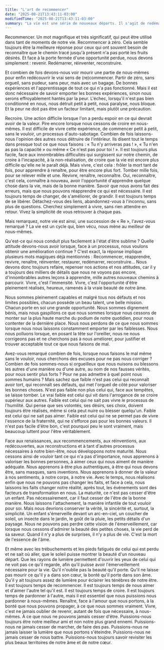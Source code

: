 ```yaml
---
title: "L'art de recommencer"
date: "2025-08-21T13:43:11-03:00"
modifiedTime: "2025-08-21T13:43:11-03:00"
summary: "La vie est une série de nouveaux départs. Il s'agit de redémarrer, de se réinventer et de se redécouvrir. Cet article explore la beauté de recommencer et de trouver la force dans la vulnérabilité."
---
```


Recommencer. Un mot magnifique et très significatif, qui peut être utilisé dans tant de moments de notre vie. Recommencer à zéro. Cela semble toujours être la meilleure réponse pour ceux qui ont souvent besoin de reconnaître que le chemin tracé jusqu'à présent n'a pas porté les fruits désirés. Et face à la porte fermée d'une opportunité perdue, nous devons simplement : revenir. Redémarrer, réinventer, reconstruire.

Et combien de fois devons-nous voir mourir une partie de nous-mêmes pour enfin redécouvrir le vrai sens de (re)commencer. Partir de zéro, sans orgueil, sans pudeur, sans peur, mais avec un bagage. De bonnes expériences et l'apprentissage de tout ce qui n'a pas fonctionné. Mais il est donc nécessaire de savoir emporter les bonnes expériences, sinon nous serons effroyablement hantés par la peur. L'échec, lorsqu'il n'est pas bien conditionné en nous, nous détruit petit à petit, nous paralyse, nous bloque. Et la peur ne doit pas être un facteur limitant, mais plutôt une précaution.

Recroire. Une action difficile lorsque l'on a perdu espoir en ce qui devrait avoir de la valeur. Pire encore lorsque nous cessons de croire en nous-mêmes. Il est difficile de vivre cette expérience, de commencer petit à petit, sans le vouloir, un processus d'auto-sabotage. Combien de fois laissons-nous l'opinion des autres nous détruire de l'intérieur. Ils disent tout le temps dans presque tout ce que nous faisons : « Tu n'y arriveras pas ! », « Tu n'en as pas la capacité » ou même « Ce n'est pas pour toi ! ». Il est toujours plus facile, face aux innombrables difficultés qui surgissent sur notre chemin, de croire à l'incapacité, à la non-réalisation, de croire que la vie est encore plus difficile qu'elle ne le paraît déjà. Mais vivre, c'est cela : frôler la mort tant de fois, pour apprendre à renaître, pour être encore plus fort. Tomber mille fois, pour se relever mille et une. Revivre, renaître, reconnaître. Oui, reconnaître, c'est cela, connaître à nouveau, avoir l'opportunité d'apprendre quelque chose dans la vie, mais de la bonne manière. Savoir que nous avons fait des erreurs, mais que nous pouvons réapprendre ce qui est nécessaire. Il est toujours temps de changer, de s'améliorer, de grandir. Il est toujours temps de se libérer. Détachez-vous des liens, abandonnez-vous à l'inconnu, sans plus de questions. Cherchez simplement à vivre, sans rien attendre en retour. Vivez la simplicité de vous retrouver à chaque pas.

Mais remarquez, notre vie est ainsi, une succession de « Re », l'avez-vous remarqué ? La vie est un cycle qui, bien vécu, nous mène au meilleur de nous-mêmes.

Qu'est-ce qui nous conduit plus facilement à l'état d'être sublime ? Quelle attitude devons-nous avoir lorsque, face à un processus, nous voulons obtenir une amélioration continue ? C'est exact, la réponse implique plusieurs mots magiques déjà mentionnés : Recommencer, réapprendre, revivre, renaître, réinventer, restaurer, redémarrer, reconstruire… Nous devons donc toujours refaire, repenser nos actions et nos attitudes, car il y a toujours des milliers de détails que nous ne voyons pas encore, d'innombrables autres leçons à apprendre, mille autres nouveaux chemins à parcourir. Vivre, c'est l'immensité. Vivre, c'est l'opportunité d'être pleinement réalisés, heureux, ramenés à la vraie beauté de notre âme.

Nous sommes pleinement capables et malgré tous nos défauts et nos limites possibles, chacun possède un beau talent, une belle mission. Chacun porte en soi une grande opportunité. Nous sommes dignement bénis, mais nous gaspillons ce que nous sommes lorsque nous cessons de monter sur la plus haute marche du podium de notre quotidien, pour nous contenter de la dernière place. Nous nous perdons de ce que nous sommes lorsque nous nous laissons constamment emporter par les faiblesses. Nous nous polluons lorsque, en posant la tête sur l'oreiller, nous ne nous corrigeons pas et ne cherchons pas à nous améliorer, pour justifier et trouver acceptable tout ce que nous faisons de mal.

Avez-vous remarqué combien de fois, lorsque nous faisons le mal même sans le vouloir, nous cherchons des excuses pour ne pas nous corriger ? Combien de fois sommes-nous si orgueilleux que nous nuisons ou blessons les autres d'une manière ou d'une autre, au nom de nos fausses vérités, pour nous sentir plus forts ? Pour ne pas admettre à quel point nous sommes humains ? Mais sachez que faible n'est pas celui qui reconnaît avoir tort, qui reconnaît ses défauts, qui met l'orgueil de côté pour valoriser les bonnes choses. N'est pas faible non plus celui qui, face aux tempêtes, se laisse tomber. Le vrai faible est celui qui vit dans l'arrogance de se croire supérieur aux autres. Faible est celui qui ne sait pas vivre le processus de l'humilité. Qui pense que ses volontés, ses désirs, ses choix, doivent toujours être réalisés, même si cela peut nuire ou blesser quelqu'un. Faible est celui qui ne sait pas aimer. Faible est celui qui ne se permet pas de vivre l'essence de la fraternité, qui ne s'efforce pas pour les bonnes valeurs. Il n'est pas facile d'être bon, c'est pourquoi peu le sont vraiment, mais beaucoup luttent pour l'être véritablement.

Face aux renaissances, aux recommencements, aux réinventions, aux redécouvertes, aux reconstructions et à tant d'autres processus nécessaires à notre bien-être, nous développons notre maturité. Nous cessons ainsi de vouloir tant ce qui n'a pas d'importance, nous apprenons à valoriser les bonnes personnes, à aimer ceux qui nous aiment de manière adéquate. Nous apprenons à être plus authentiques, à être qui nous devons être, sans masques, sans inventions. Nous apprenons à donner de la valeur à nos sentiments, à notre corps, à notre vie. Avec le temps, nous réalisons enfin que nous ne pouvons pas changer les faits, et face à cela, nous laissons les faits changer notre réalité, après tout, les événements sont des facteurs de transformation en nous. La maturité, ce n'est pas cesser d'être un enfant. Pas nécessairement, car il faut cesser de l'être de la bonne manière. Nous laissons l'attachement, la manière infantile de tout vouloir pour soi. Mais nous devrions conserver la vérité, la sincérité et, surtout, la simplicité. Un enfant s'émerveille devant un arc-en-ciel, un coucher de soleil, un insecte dans le jardin, le goût de la pluie, les petits détails d'un paysage. Nous ne pouvons pas perdre cette vision de l'émerveillement, car lorsque nous cessons d'admirer la beauté des petites choses, la vie perd de sa saveur. Quand il n'y a plus de surprises, il n'y a plus de vie. C'est la mort de l'essence de l'âme.

Et même avec les trébuchements et les pieds fatigués de celui qui est perdu et ne sait où aller, que le soleil puisse montrer la beauté d'un nouveau départ. Que les rayons de lumière permettent d'ouvrir les yeux de celui qui ne voit pas ce qu'il regarde, afin qu'il puisse avoir l'émerveillement nécessaire pour la vie. Qu'il n'oublie pas la beauté qu'il porte. Qu'il ne laisse pas mourir ce qu'il y a dans son cœur, la bonté qu'il porte dans son âme. Qu'il y ait toujours assez de lumière pour éclairer les ténèbres de notre être. Il est toujours temps de recommencer. Il est toujours temps de nous aimer et d'aimer l'autre tel qu'il est. Il est toujours temps de croire. Il est toujours temps de pardonner à l'autre, mais il est essentiel que nous puissions nous pardonner à nous-mêmes. Renaître, face à l'amour que nous portons, à la bonté que nous pouvons propager, à ce que nous sommes vraiment. Vivre, c'est ne jamais oublier de revenir, autant de fois que nécessaire, à nous-mêmes. À ce que nous ne pouvons jamais cesser d'être. Puissions-nous toujours être notre meilleur ami et non notre plus grand ennemi. Puissions-nous ne jamais cesser de marcher, de faire des pas. Puissions-nous ne jamais laisser la lumière que nous portons s'éteindre. Puissions-nous ne jamais cesser de nous battre. Puissions-nous toujours savoir revisiter les plus beaux territoires de notre âme et de notre cœur.
